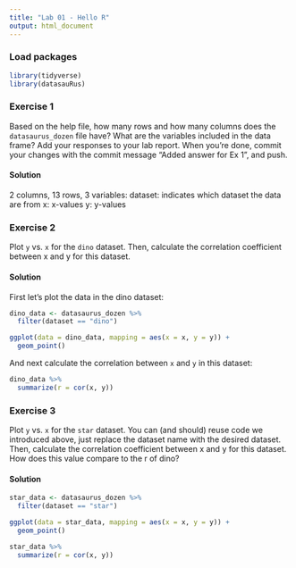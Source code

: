 ```yaml
---
title: "Lab 01 - Hello R"
output: html_document
---
```


### Load packages

```r
library(tidyverse) 
library(datasauRus)
```


### Exercise 1

Based on the help file, how many rows and how many columns does the `datasaurus_dozen` file have? What are the variables included in the data frame? Add your responses to your lab report. When you’re done, commit your changes with the commit message “Added answer for Ex 1”, and push.

#### Solution

2 columns, 13 rows, 3 variables: 
dataset: indicates which dataset the data are from 
x: x-values 
y: y-values 

### Exercise 2

Plot `y` vs. `x` for the `dino` dataset. Then, calculate the correlation coefficient between x and y for this dataset.

#### Solution

First let's plot the data in the dino dataset:

```r
dino_data <- datasaurus_dozen %>%
  filter(dataset == "dino")

ggplot(data = dino_data, mapping = aes(x = x, y = y)) +
  geom_point()
```

And next calculate the correlation between `x` and `y` in this dataset:

```r
dino_data %>%
  summarize(r = cor(x, y))
```



### Exercise 3

Plot `y` vs. `x` for the `star` dataset. You can (and should) reuse code we introduced above, just replace the dataset name with the desired dataset. Then, calculate the correlation coefficient between x and y for this dataset. How does this value compare to the r of dino?

#### Solution

```r
star_data <- datasaurus_dozen %>%
  filter(dataset == "star")

ggplot(data = star_data, mapping = aes(x = x, y = y)) +
  geom_point()
```

```r
star_data %>%
  summarize(r = cor(x, y))
```
